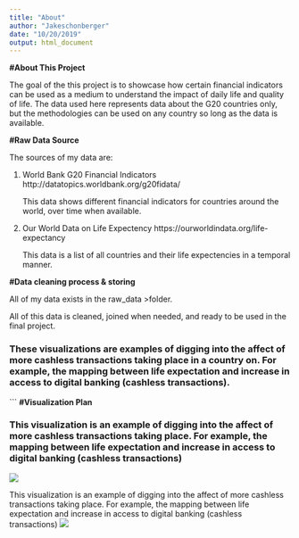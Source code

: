 ```yaml
---
title: "About"
author: "Jakeschonberger"
date: "10/20/2019"
output: html_document
---
```


**#About This Project**

The goal of the this project is to showcase how certain financial indicators can be used as a medium to understand the impact of daily life and quality of life. The data used here represents data about the G20 countries only, but the methodologies can be used on any country so long as the data is available. 

**#Raw Data Source**

The sources of my data are: 

1. World Bank G20 Financial Indicators 
http://datatopics.worldbank.org/g20fidata/ 

    This data shows different financial indicators for countries around the world, over time when available.  

2. Our World Data on Life Expectency 
https://ourworldindata.org/life-expectancy 
    
    This data is a list of all countries and their life expectencies in a temporal manner.
    

**#Data cleaning process & storing**

All of my data exists in the raw_data >folder. 

All of this data is cleaned, joined when needed, and ready to be used in the final project. 


### These visualizations are examples of digging into the affect of more cashless transactions taking place in a country on. For example, the mapping between life expectation and increase in access to digital banking (cashless transactions).
```
**#Visualization Plan**

### This visualization is an example of digging into the affect of more cashless transactions taking place. For example, the mapping between life expectation and increase in access to digital banking (cashless transactions)
<!--render the gif image-->
![](gif/cashless.gif)

This visualization is an example of digging into the affect of more cashless transactions taking place. For example, the mapping between life expectation and increase in access to digital banking (cashless transactions)
<!--render the gif image-->
![](gif/life_exp.gif)






